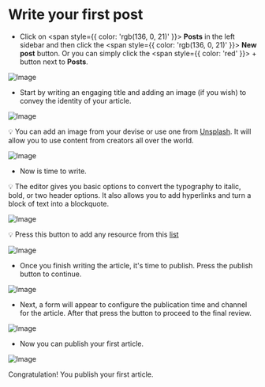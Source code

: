 # Write your first post

- Click on <span style={{ color: 'rgb(136, 0, 21)' }}> **Posts** </span> in the left sidebar and then click the <span style={{ color: 'rgb(136, 0, 21)' }}> **New post**  </span> button. Or you can simply click the <span style={{ color: 'red' }}> + </span> button next to **Posts**.

![Image](../../public/img/newPost.png)

- Start by writing an engaging title and adding an image (if you wish) to convey the identity of your article.

![Image](../../public/img/pictureTitle.png)

💡 You can add an image from your devise or use one from [Unsplash](https://unsplash.com). It will allow you to use content from creators all over the world.

![Image](../../public/img/unsplash.png)

- Now is time to write. 

💡 The editor gives you basic options to convert the typography to italic, bold, or two header options. It also allows you to add hyperlinks and turn a block of text into a blockquote.

![Image](../../public/img/write.png) 

💡 Press this button to add any resource from this [list](https://ghost.org/help/cards/)

![Image](../../public/img/addResource.png)

- Once you finish writing the article, it's time to publish. Press the publish button to continue.

![Image](../../public/img/previewPublish.png)

- Next, a form will appear to configure the publication time and channel for the article. After that press the button to proceed to the final review.
 
 ![Image](../../public/img/publish.png)

 - Now you can publish your first article.

  ![Image](../../public/img/print.png)

  Congratulation! You publish your first article. 